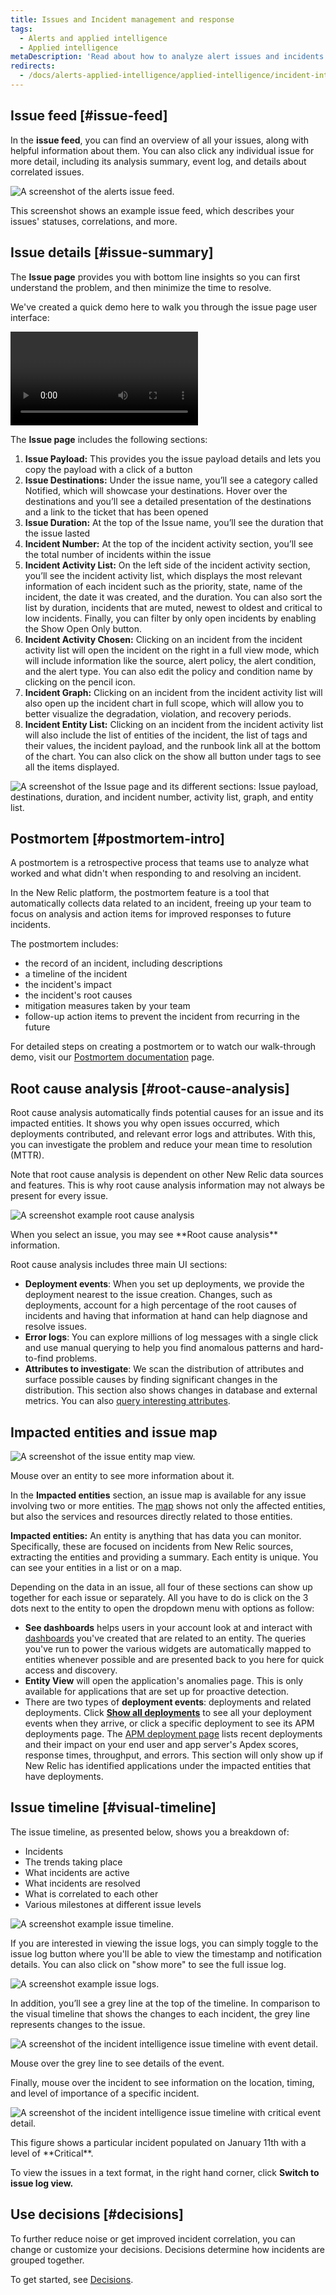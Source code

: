 ```yaml
---
title: Issues and Incident management and response
tags:
  - Alerts and applied intelligence
  - Applied intelligence
metaDescription: 'Read about how to analyze alert issues and incidents to determine the root cause of an issue.'
redirects:
  - /docs/alerts-applied-intelligence/applied-intelligence/incident-intelligence/get-started-incident-intelligence/
---
```















## Issue feed [#issue-feed]

In the **issue feed**, you can find an overview of all your issues, along with helpful information about them. You can also click any individual issue for more detail, including its analysis summary, event log, and details about correlated issues.

<img
  title="The alerts issue feed."
  alt="A screenshot of the alerts issue feed."
  src={IssueFeedSept2022}
/>

<figcaption>
  This screenshot shows an example issue feed, which describes your issues' statuses, correlations, and more.
</figcaption>

## Issue details [#issue-summary]

The **Issue page** provides you with bottom line insights so you can first understand the problem, and then minimize the time to resolve.

We've created a quick demo here to walk you through the issue page user interface:

<Video
  type="wistia"
  id="b13vkx69yv"
/>

The **Issue page** includes the following sections:

1. **Issue Payload:** This provides you the issue payload details and lets you copy the payload with a click of a button
2. **Issue Destinations:** Under the issue name, you’ll see a category called Notified, which will showcase your destinations. Hover over the destinations and you’ll see a detailed presentation of the destinations and a link to the ticket that has been opened
3. **Issue Duration:** At the top of the Issue name, you’ll see the duration that the issue lasted
4. **Incident Number:** At the top of the incident activity section, you’ll see the total number of incidents within the issue
5. **Incident Activity List:** On the left side of the incident activity section, you’ll see the incident activity list, which displays the most relevant information of each incident such as the priority, state, name of the incident, the date it was created, and the duration. You can also sort the list by duration, incidents that are muted, newest to oldest and critical to low incidents. Finally, you can filter by only open incidents by enabling the Show Open Only button. 
6. **Incident Activity Chosen:** Clicking on an incident from the incident activity list will open the incident on the right in a full view mode, which will include information like the source, alert policy, the alert condition, and the alert type. You can also edit the policy and condition name by clicking on the pencil icon. 
7. **Incident Graph:** Clicking on an incident from the incident activity list will also open up the incident chart in full scope, which will allow you to better visualize the degradation, violation, and recovery periods. 
8. **Incident Entity List:** Clicking on an incident from the incident activity list will also include the list of entities of the incident, the list of tags and their values, the incident payload, and the runbook link all at the bottom of the chart. You can also click on the show all button under tags to see all the items displayed. 

<img
  title="The Issue page and its different sections: Issue payload, destinations, duration, and incident number, activity list, graph, and entity list."
  alt="A screenshot of the Issue page and its different sections: Issue payload, destinations, duration, and incident number, activity list, graph, and entity list."
  src={newIssuePage}
/>

## Postmortem [#postmortem-intro]

A postmortem is a retrospective process that teams use to analyze what worked and what didn't when responding to and resolving an incident.

In the New Relic platform, the postmortem feature is a tool that automatically collects data related to an incident, freeing up your team to focus on analysis and action items for improved responses to future incidents. 

The postmortem includes: 

* the record of an incident, including descriptions 
* a timeline of the incident 
* the incident's impact 
* the incident's root causes 
* mitigation measures taken by your team 
* follow-up action items to prevent the incident from recurring in the future

For detailed steps on creating a postmortem or to watch our walk-through demo, visit our [Postmortem documentation](https://docs.newrelic.com/docs/alerts-applied-intelligence/applied-intelligence/postmortems-applied-intelligence/) page. 

## Root cause analysis [#root-cause-analysis]

Root cause analysis automatically finds potential causes for an issue and its impacted entities. It shows you why open issues occurred, which deployments contributed, and relevant error logs and attributes. With this, you can investigate the problem and reduce your mean time to resolution (MTTR).

<Callout variant="tip">
  Note that root cause analysis is dependent on other New Relic data sources and features. This is why root cause analysis information may not always be present for every issue.
</Callout>

<img
  title="An example root cause analysis."
  alt="A screenshot example root cause analysis"
  src={rootCauseAnalysis}
/>

<figcaption>
  When you select an issue, you may see **Root cause analysis** information.
</figcaption>

Root cause analysis includes three main UI sections:

* **Deployment events**: When you set up deployments, we provide the deployment nearest to the issue creation. Changes, such as deployments, account for a high percentage of the root causes of incidents and having that information at hand can help diagnose and resolve issues.
* **Error logs**: You can explore millions of log messages with a single click and use manual querying to help you find anomalous patterns and hard-to-find problems.
* **Attributes to investigate**: We scan the distribution of attributes and surface possible causes by finding significant changes in the distribution. This section also shows changes in database and external metrics. You can also [query interesting attributes](/docs/query-your-data/nrql-new-relic-query-language/get-started/introduction-nrql-new-relics-query-language).

## Impacted entities and issue map

<img
  title="The issue entity map view."
  alt="A screenshot of the issue entity map view."
  src={NewIssueMapUIFinal}
/>

<figcaption>
  Mouse over an entity to see more information about it.
</figcaption>

In the **Impacted entities** section, an issue map is available for any issue involving two or more entities. The [map](/docs/new-relic-one/use-new-relic-one/ui-data/maps-in-context/) shows not only the affected entities, but also the services and resources directly related to those entities.

**Impacted entities:** An entity is anything that has data you can monitor. Specifically, these are focused on incidents from New Relic sources, extracting the entities and providing a summary. Each entity is unique. You can see your entities in a list or on a map.

Depending on the data in an issue, all four of these sections can show up together for each issue or separately. All you have to do is click on the 3 dots next to the entity to open the dropdown menu with options as follow:

* **See dashboards** helps users in your account look at and interact with [dashboards](/docs/query-your-data/explore-query-data/dashboards/introduction-dashboards/) you've created that are related to an entity. The queries you've run to power the various widgets are automatically mapped to entities whenever possible and are presented back to you here for quick access and discovery.
* **Entity View** will open the application's anomalies page. This is only available for applications that are set up for proactive detection.
* There are two types of **deployment events**: deployments and related deployments. Click **[Show all deployments](/whats-new/applied-intelligence-deployment-events-issue-feed)** to see all your deployment events when they arrive, or click a specific deployment to see its APM deployments page. The [APM deployment page](/docs/apm/apm-ui-pages/events/deployments-page-view-impact-your-app-users) lists recent deployments and their impact on your end user and app server's Apdex scores, response times, throughput, and errors. This section will only show up if New Relic has identified applications under the impacted entities that have deployments.


## Issue timeline [#visual-timeline]

The issue timeline, as presented below, shows you a breakdown of:

* Incidents
* The trends taking place
* What incidents are active
* What incidents are resolved
* What is correlated to each other
* Various milestones at different issue levels

<img
  title="An example issue timeline."
  alt="A screenshot example issue timeline."
  src={incidentsTimeline}
/>

If you are interested in viewing the issue logs, you can simply toggle to the issue log button where you'll be able to view the timestamp and notification details. You can also click on "show more" to see the full issue log. 

<img
  title="Issue Log View."
  alt="A screenshot example issue logs."
  src={IssueLogViewUI}
/>

In addition, you’ll see a grey line at the top of the timeline. In comparison to the visual timeline that shows the changes to each incident, the grey line represents changes to the issue.

<img
  title="The incident intelligence issue timeline with event detail."
  alt="A screenshot of the incident intelligence issue timeline with event detail."
  src={NewIssueTimelineGreyLine}
/>

<figcaption>
  Mouse over the grey line to see details of the event.
</figcaption>

Finally, mouse over the incident to see information on the location, timing, and level of importance of a specific incident.

<img
  title="The incident intelligence issue timeline with critical event detail."
  alt="A screenshot of the incident intelligence issue timeline with critical event detail."
  src={NewIssueTimeline}
/>

<figcaption>
  This figure shows a particular incident populated on January 11th with a level of **Critical**.
</figcaption>

To view the issues in a text format, in the right hand corner, click **Switch to issue log view.**


## Use decisions [#decisions]

To further reduce noise or get improved incident correlation, you can change or customize your decisions. Decisions determine how incidents are grouped together.

To get started, see [Decisions](/docs/new-relic-one/use-new-relic-one/new-relic-ai/get-started-decisions).

